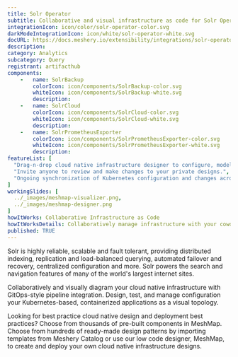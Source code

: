 ```yaml
---
title: Solr Operator
subtitle: Collaborative and visual infrastructure as code for Solr Operator
integrationIcon: icon/color/solr-operator-color.svg
darkModeIntegrationIcon: icon/white/solr-operator-white.svg
docURL: https://docs.meshery.io/extensibility/integrations/solr-operator
description: 
category: Analytics
subcategory: Query
registrant: artifacthub
components: 
	-	name: SolrBackup
		colorIcon: icon/components/SolrBackup-color.svg
		whiteIcon: icon/components/SolrBackup-white.svg
		description: 
	-	name: SolrCloud
		colorIcon: icon/components/SolrCloud-color.svg
		whiteIcon: icon/components/SolrCloud-white.svg
		description: 
	-	name: SolrPrometheusExporter
		colorIcon: icon/components/SolrPrometheusExporter-color.svg
		whiteIcon: icon/components/SolrPrometheusExporter-white.svg
		description: 
featureList: [
  "Drag-n-drop cloud native infrastructure designer to configure, model, and deploy your workloads.",
  "Invite anyone to review and make changes to your private designs.",
  "Ongoing synchronization of Kubernetes configuration and changes across any number of clusters."
]
workingSlides: [
  ../_images/meshmap-visualizer.png,
  ../_images/meshmap-designer.png
]
howItWorks: Collaborative Infrastructure as Code
howItWorksDetails: Collaboratively manage infrastructure with your coworkers synchronously sharing the same designs.
published: TRUE
---
```

<p>
Solr is highly reliable, scalable and fault tolerant, providing distributed indexing, replication and load-balanced querying, automated failover and recovery, centralized configuration and more. Solr powers the search and navigation features of many of the world's largest internet sites.
</p>
<p>
    Collaboratively and visually diagram your cloud native infrastructure with GitOps-style pipeline integration. Design, test, and manage configuration your Kubernetes-based, containerized applications as a visual topology.
</p>
<p>
    Looking for best practice cloud native design and deployment best practices? Choose from thousands of pre-built components in MeshMap. Choose from hundreds of ready-made design patterns by importing templates from Meshery Catalog or use our low code designer, MeshMap, to create and deploy your own cloud native infrastructure designs.
</p>

